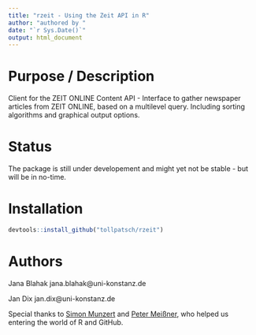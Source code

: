 ```yaml
---
title: "rzeit - Using the Zeit API in R"
author: "authored by "
date: "`r Sys.Date()`"
output: html_document
---
```


# Purpose / Description

Client for the ZEIT ONLINE Content API - Interface to gather newspaper articles from ZEIT ONLINE, based on a multilevel query. Including sorting algorithms and graphical output options. 


# Status 

The package is still under developement and might yet not be stable - but will be in no-time. 


# Installation

```r
devtools::install_github("tollpatsch/rzeit")
```


# Authors

Jana Blahak 
jana.blahak@uni-konstanz.de

Jan Dix 
jan.dix@uni-konstanz.de

Special thanks to [Simon Munzert](http://simonmunzert.github.io/) and [Peter Meißner](https://github.com/petermeissner), who helped us entering the world of R and GitHub.
